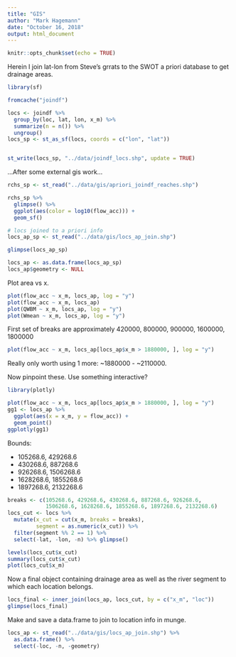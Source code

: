 ```yaml
---
title: "GIS"
author: "Mark Hagemann"
date: "October 16, 2018"
output: html_document
---
```


```r
knitr::opts_chunk$set(echo = TRUE)
```

Herein I join lat-lon from Steve's grrats to the SWOT a priori database to get drainage areas.

```r
library(sf)

fromcache("joindf")

locs <- joindf %>% 
  group_by(loc, lat, lon, x_m) %>% 
  summarize(n = n()) %>% 
  ungroup()
locs_sp <- st_as_sf(locs, coords = c("lon", "lat"))


st_write(locs_sp, "../data/joindf_locs.shp", update = TRUE)
```

...After some external gis work...

```r
rchs_sp <- st_read("../data/gis/apriori_joindf_reaches.shp")

rchs_sp %>% 
  glimpse() %>% 
  ggplot(aes(color = log10(flow_acc))) +
  geom_sf()

# locs joined to a priori info
locs_ap_sp <- st_read("../data/gis/locs_ap_join.shp")

glimpse(locs_ap_sp)

locs_ap <- as.data.frame(locs_ap_sp)
locs_ap$geometry <- NULL

```

Plot area vs x.

```r
plot(flow_acc ~ x_m, locs_ap, log = "y")
plot(flow_acc ~ x_m, locs_ap)
plot(QWBM ~ x_m, locs_ap, log = "y")
plot(Wmean ~ x_m, locs_ap, log = "y")
```

First set of breaks are approximately 420000, 800000, 900000, 1600000, 1800000

```r
plot(flow_acc ~ x_m, locs_ap[locs_ap$x_m > 1880000, ], log = "y")
```

Really only worth using 1 more: ~1880000 - ~2110000.

Now pinpoint these. Use something interactive?

```r
library(plotly)

plot(flow_acc ~ x_m, locs_ap[locs_ap$x_m > 1880000, ], log = "y")
gg1 <- locs_ap %>% 
  ggplot(aes(x = x_m, y = flow_acc)) + 
  geom_point()
ggplotly(gg1)
```

Bounds:

- 105268.6, 429268.6
- 430268.6, 887268.6
- 926268.6, 1506268.6
- 1628268.6, 1855268.6
- 1897268.6, 2132268.6

```r

breaks <- c(105268.6, 429268.6, 430268.6, 887268.6, 926268.6, 
            1506268.6, 1628268.6, 1855268.6, 1897268.6, 2132268.6)
locs_cut <- locs %>% 
  mutate(x_cut = cut(x_m, breaks = breaks),
         segment = as.numeric(x_cut)) %>% 
  filter(segment %% 2 == 1) %>% 
  select(-lat, -lon, -n) %>% glimpse()

levels(locs_cut$x_cut)
summary(locs_cut$x_cut)
plot(locs_cut$x_m)
```

Now a final object containing drainage area as well as the river segment to which each location belongs. 

```r
locs_final <- inner_join(locs_ap, locs_cut, by = c("x_m", "loc"))
glimpse(locs_final)
```

Make and save a data.frame to join to location info in munge. 

```r
locs_ap <- st_read("../data/gis/locs_ap_join.shp") %>% 
  as.data.frame() %>% 
  select(-loc, -n, -geometry)
```




